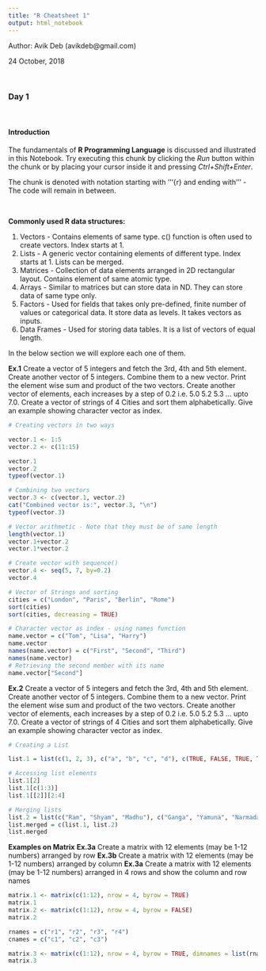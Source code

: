 ---
title: "R Cheatsheet 1"
output: html_notebook
---
Author: Avik Deb (avikdeb@gmail.com)

24 October, 2018

<br>

### Day 1

<br>

#### Introduction

The fundamentals of <b>R Programming Language</b> is discussed and illustrated in this Notebook.
Try executing this chunk by clicking the *Run* button within the chunk or by placing your cursor inside it and pressing *Ctrl+Shift+Enter*. 

The chunk is denoted with notation starting with '''{r} and ending with ''' - The code will remain in between.

<br>

<b>Commonly used R data structures:</b>

1. Vectors - Contains elements of same type. c() function is often used to create vectors. Index starts at 1.
2. Lists - A generic vector containing elements of different type. Index starts at 1. Lists can be merged.
3. Matrices - Collection of data elements arranged in 2D rectangular layout. Contains element of same atomic type.
4. Arrays - Similar to matrices but can store data in ND. They can store data of same type only.
5. Factors - Used for fields that takes only pre-defined, finite number of values or categorical data. It store data as levels. It takes vectors as inputs.
6. Data Frames - Used for storing data tables. It is a list of vectors of equal length.

In the below section we will explore each one of them.

<b>Ex.1</b> Create a vector of 5 integers and fetch the 3rd, 4th and 5th element. Create another vector of 5 integers. Combine them to a new vector. Print the element wise sum and product of the two vectors. Create another vector of elements, each increases by a step of 0.2 i.e. 5.0 5.2 5.3 ... upto 7.0. Create a vector of strings of 4 Cities and sort them alphabetically. Give an example showing character vector as index. 

```{r}

# Creating vectors in two ways

vector.1 <- 1:5
vector.2 <- c(11:15)

vector.1
vector.2
typeof(vector.1)

# Combining two vectors
vector.3 <- c(vector.1, vector.2)
cat("Combined vector is:", vector.3, "\n")
typeof(vector.3)

# Vector arithmetic - Note that they must be of same length
length(vector.1)
vector.1+vector.2
vector.1*vector.2

# Create vector with sequence()
vector.4 <- seq(5, 7, by=0.2)
vector.4

# Vector of Strings and sorting
cities = c("London", "Paris", "Berlin", "Rome")
sort(cities)
sort(cities, decreasing = TRUE)

# Character vector as index - using names function
name.vector = c("Tom", "Lisa", "Harry")
name.vector
names(name.vector) = c("First", "Second", "Third")
names(name.vector)
# Retrieving the second member with its name
name.vector["Second"]

```

<b>Ex.2</b> Create a vector of 5 integers and fetch the 3rd, 4th and 5th element. Create another vector of 5 integers. Combine them to a new vector. Print the element wise sum and product of the two vectors. Create another vector of elements, each increases by a step of 0.2 i.e. 5.0 5.2 5.3 ... upto 7.0. Create a vector of strings of 4 Cities and sort them alphabetically. Give an example showing character vector as index.

```{r}

# Creating a List

list.1 = list(c(1, 2, 3), c("a", "b", "c", "d"), c(TRUE, FALSE, TRUE, TRUE))

# Accessing list elements
list.1[2]
list.1[c(1:3)]
list.1[[2]][2:4]

# Merging lists
list.2 = list(c("Ram", "Shyam", "Madhu"), c("Ganga", "Yamuna", "Narmada", "Sindhu"))
list.merged = c(list.1, list.2)
list.merged

```

<b>Examples on Matrix</b>
<b>Ex.3a</b> Create a matrix with 12 elements (may be 1-12 numbers) arranged by row
<b>Ex.3b</b> Create a matrix with 12 elements (may be 1-12 numbers) arranged by column
<b>Ex.3a</b> Create a matrix with 12 elements (may be 1-12 numbers) arranged in 4 rows and show the column and row names

```{r}

matrix.1 <- matrix(c(1:12), nrow = 4, byrow = TRUE)
matrix.1
matrix.2 <- matrix(c(1:12), nrow = 4, byrow = FALSE)
matrix.2

rnames = c("r1", "r2", "r3", "r4")
cnames = c("c1", "c2", "c3")

matrix.3 <- matrix(c(1:12), nrow = 4, byrow = TRUE, dimnames = list(rnames, cnames))
matrix.3

```

